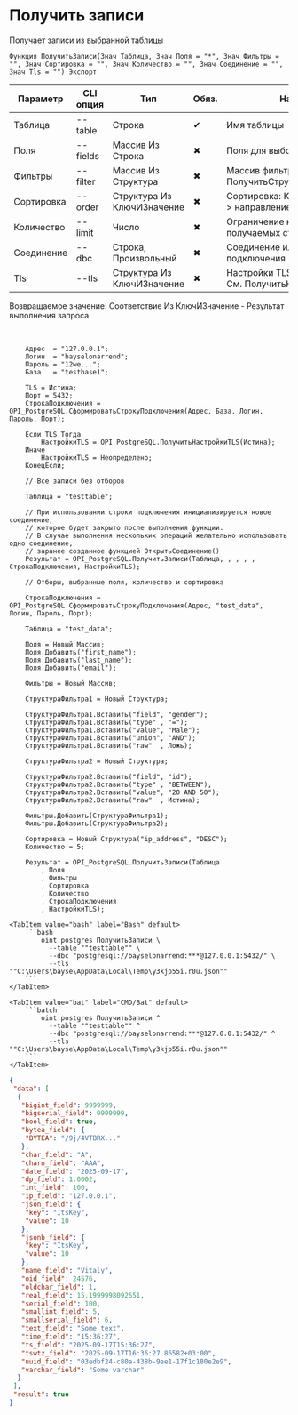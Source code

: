 ﻿---
sidebar_position: 12
description: Получить записи и другие функции для работы с PostgreSQL в Открытом пакете интеграций - бесплатной open-source библиотеке интеграций для 1С:Предприятие 8, OneScript и CLI
keywords: [1C, 1С, 1С:Предприятие, 1С:Предприятие 8.3, API, Интеграция, Сервисы, Обмен, OneScript, CLI, PostgreSQL]
---


# Получить записи
 Получает записи из выбранной таблицы



`Функция ПолучитьЗаписи(Знач Таблица, Знач Поля = "*", Знач Фильтры = "", Знач Сортировка = "", Знач Количество = "", Знач Соединение = "", Знач Tls = "") Экспорт`

  | Параметр | CLI опция | Тип | Обяз. | Назначение |
  |-|-|-|-|-|
  | Таблица | --table | Строка | &#x2714; | Имя таблицы |
  | Поля | --fields | Массив Из Строка | &#x2716; | Поля для выборки |
  | Фильтры | --filter | Массив Из Структура | &#x2716; | Массив фильтров. См. ПолучитьСтруктуруФильтраЗаписей |
  | Сортировка | --order | Структура Из КлючИЗначение | &#x2716; | Сортировка: Ключ > поле, Значение > направление (ASC, DESC) |
  | Количество | --limit | Число | &#x2716; | Ограничение количества получаемых строк |
  | Соединение | --dbc | Строка, Произвольный | &#x2716; | Соединение или строка подключения |
  | Tls | --tls | Структура Из КлючИЗначение | &#x2716; | Настройки TLS, если необходимо. См. ПолучитьНастройкиTls |

  
  Возвращаемое значение:   Соответствие Из КлючИЗначение - Результат выполнения запроса

<br/>




```bsl title="Пример использования для 1С:Предприятие/OneScript"
    Адрес  = "127.0.0.1";
    Логин  = "bayselonarrend";
    Пароль = "12we...";
    База   = "testbase1";

    TLS = Истина;
    Порт = 5432;
    СтрокаПодключения = OPI_PostgreSQL.СформироватьСтрокуПодключения(Адрес, База, Логин, Пароль, Порт);

    Если TLS Тогда
        НастройкиTLS = OPI_PostgreSQL.ПолучитьНастройкиTLS(Истина);
    Иначе
        НастройкиTLS = Неопределено;
    КонецЕсли;

    // Все записи без отборов

    Таблица = "testtable";

    // При использовании строки подключения инициализируется новое соединение,
    // которое будет закрыто после выполнения функции.
    // В случае выполнения нескольких операций желательно использовать одно соединение,
    // заранее созданное функцией ОткрытьСоединение()
    Результат = OPI_PostgreSQL.ПолучитьЗаписи(Таблица, , , , , СтрокаПодключения, НастройкиTLS);

    // Отборы, выбранные поля, количество и сортировка

    СтрокаПодключения = OPI_PostgreSQL.СформироватьСтрокуПодключения(Адрес, "test_data", Логин, Пароль, Порт);

    Таблица = "test_data";

    Поля = Новый Массив;
    Поля.Добавить("first_name");
    Поля.Добавить("last_name");
    Поля.Добавить("email");

    Фильтры = Новый Массив;

    СтруктураФильтра1 = Новый Структура;

    СтруктураФильтра1.Вставить("field", "gender");
    СтруктураФильтра1.Вставить("type" , "=");
    СтруктураФильтра1.Вставить("value", "Male");
    СтруктураФильтра1.Вставить("union", "AND");
    СтруктураФильтра1.Вставить("raw"  , Ложь);

    СтруктураФильтра2 = Новый Структура;

    СтруктураФильтра2.Вставить("field", "id");
    СтруктураФильтра2.Вставить("type" , "BETWEEN");
    СтруктураФильтра2.Вставить("value", "20 AND 50");
    СтруктураФильтра2.Вставить("raw"  , Истина);

    Фильтры.Добавить(СтруктураФильтра1);
    Фильтры.Добавить(СтруктураФильтра2);

    Сортировка = Новый Структура("ip_address", "DESC");
    Количество = 5;

    Результат = OPI_PostgreSQL.ПолучитьЗаписи(Таблица
        , Поля
        , Фильтры
        , Сортировка
        , Количество
        , СтрокаПодключения
        , НастройкиTLS);
```
    

 <Tabs>
  
    <TabItem value="bash" label="Bash" default>
        ```bash
            oint postgres ПолучитьЗаписи \
              --table ""testtable"" \
              --dbc "postgresql://bayselonarrend:***@127.0.0.1:5432/" \
              --tls ""C:\Users\bayse\AppData\Local\Temp\y3kjp55i.r0u.json""
        ```
    </TabItem>
  
    <TabItem value="bat" label="CMD/Bat" default>
        ```batch
            oint postgres ПолучитьЗаписи ^
              --table ""testtable"" ^
              --dbc "postgresql://bayselonarrend:***@127.0.0.1:5432/" ^
              --tls ""C:\Users\bayse\AppData\Local\Temp\y3kjp55i.r0u.json""
        ```
    </TabItem>
</Tabs>


```json title="Результат"
{
 "data": [
  {
   "bigint_field": 9999999,
   "bigserial_field": 9999999,
   "bool_field": true,
   "bytea_field": {
    "BYTEA": "/9j/4VTBRX..."
   },
   "char_field": "A",
   "charn_field": "AAA",
   "date_field": "2025-09-17",
   "dp_field": 1.0002,
   "int_field": 100,
   "ip_field": "127.0.0.1",
   "json_field": {
    "key": "ItsKey",
    "value": 10
   },
   "jsonb_field": {
    "key": "ItsKey",
    "value": 10
   },
   "name_field": "Vitaly",
   "oid_field": 24576,
   "oldchar_field": 1,
   "real_field": 15.1999998092651,
   "serial_field": 100,
   "smallint_field": 5,
   "smallserial_field": 6,
   "text_field": "Some text",
   "time_field": "15:36:27",
   "ts_field": "2025-09-17T15:36:27",
   "tswtz_field": "2025-09-17T16:36:27.86582+03:00",
   "uuid_field": "03edbf24-c80a-438b-9ee1-17f1c180e2e9",
   "varchar_field": "Some varchar"
  }
 ],
 "result": true
}
```
